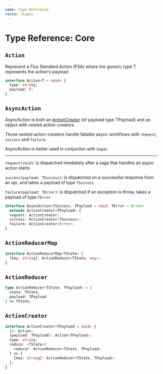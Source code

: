 ```yaml
---
name: Type Reference
route: /types
---
```


# Type Reference: Core

## `Action`

Represent a Flux Standard Action (FSA) where the generic type T represents the action's payload

```ts
interface Action<T = void> {
  type: string;
  payload: T;
}
```

## `AsyncAction`

AsyncAction is both an [ActionCreator](#actioncreator) (of payload type TPayload) and an object with nested action-creators.

Those nested action-creators handle failable async workflows with `request`, `success` and `failure`.

AsyncAction is better used in conjuction with `Sagas`

---

`request(void)`: is dispatched imediately after a saga that handles an async action starts

`success(payload: TSuccess)`: is dispatched on a successful response from an api, and takes a payload of type `TSuccess`

`failure(payload: TError)`: is dispatched if an exception is throw, takes a payload of type `TError`

```ts
interface AsyncAction<TSuccess, TPayload = void, TError = Error>
  extends ActionCreator<TPayload> {
  request: ActionCreator;
  success: ActionCreator<TSuccess>;
  failure: ActionCreator<Error>;
}
```

## `ActionReducerMap`

```ts
interface ActionReducerMap<TState> {
  [key: string]: ActionReducer<TState, any>;
}
```

## `ActionReducer`

```ts
type ActionReducer<TState, TPayload> = (
  state: TState,
  payload: TPayload
) => TState;
```

## `ActionCreator`

```ts
interface ActionCreator<TPayload = void> {
  (): Action;
  (payload: TPayload): Action<TPayload>;
  type: string;
  reduce: <TState>(
    reducer: ActionReducer<TState, TPayload>
  ) => {
    [key: string]: ActionReducer<TState, TPayload>;
  };
}
```
